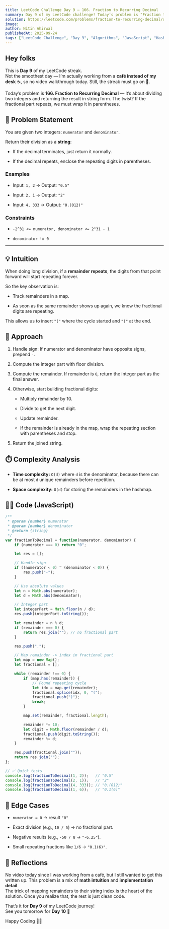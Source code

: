 ```yaml
---
title: LeetCode Challenge Day 9 — 166. Fraction to Recurring Decimal  
summary: Day 9 of my LeetCode challenge! Today’s problem is "Fraction to Recurring Decimal". I explain how repeating decimals are formed, how to detect cycles using a hashmap, and share my JavaScript solution that simulates long division while tracking remainders to insert parentheses at the right spot.  
solution: https://leetcode.com/problems/fraction-to-recurring-decimal/solutions/7219772/166-fraction-to-recurring-decimal-by-nit-wysh
image:  
author: Nitin Ahirwal  
publishedAt: 2025-09-24  
tags: ["LeetCode Challenge", "Day 9", "Algorithms", "JavaScript", "HashMap", "Division", "Medium", "Portfolio"]
---
```


## Hey folks

This is **Day 9** of my LeetCode streak.  
Not the smoothest day — I’m actually working from a **café instead of my desk** ☕, so no video walkthrough today. Still, the streak must go on 💪.

Today’s problem is **166. Fraction to Recurring Decimal** — it’s about dividing two integers and returning the result in string form. The twist? If the fractional part repeats, we must wrap it in parentheses.

## 📌 Problem Statement

You are given two integers: `numerator` and `denominator`.

Return their division as a **string**:

- If the decimal terminates, just return it normally.
    
- If the decimal repeats, enclose the repeating digits in parentheses.
    

### Examples

- Input: `1, 2` → Output: `"0.5"`
    
- Input: `2, 1` → Output: `"2"`
    
- Input: `4, 333` → Output: `"0.(012)"`
    

### Constraints

- `-2^31 <= numerator, denominator <= 2^31 - 1`
    
- `denominator != 0`



---

## 💡 Intuition

When doing long division, if a **remainder repeats**, the digits from that point forward will start repeating forever.

So the key observation is:

- Track remainders in a map.
    
- As soon as the same remainder shows up again, we know the fractional digits are repeating.
    

This allows us to insert `"("` where the cycle started and `")"` at the end.

## 🔑 Approach

1. Handle sign: If numerator and denominator have opposite signs, prepend `-`.
    
2. Compute the integer part with floor division.
    
3. Compute the remainder. If remainder is `0`, return the integer part as the final answer.
    
4. Otherwise, start building fractional digits:
    
    - Multiply remainder by 10.
        
    - Divide to get the next digit.
        
    - Update remainder.
        
    - If the remainder is already in the map, wrap the repeating section with parentheses and stop.
        
5. Return the joined string.

## ⏱️ Complexity Analysis

- **Time complexity:** `O(d)` where `d` is the denominator, because there can be at most `d` unique remainders before repetition.
    
- **Space complexity:** `O(d)` for storing the remainders in the hashmap.

## 🧑‍💻 Code (JavaScript)

```js
/**
 * @param {number} numerator
 * @param {number} denominator
 * @return {string}
 */
var fractionToDecimal = function(numerator, denominator) {
    if (numerator === 0) return "0";

    let res = [];

    // Handle sign
    if ((numerator < 0) ^ (denominator < 0)) {
        res.push("-");
    }

    // Use absolute values
    let n = Math.abs(numerator);
    let d = Math.abs(denominator);

    // Integer part
    let integerPart = Math.floor(n / d);
    res.push(integerPart.toString());

    let remainder = n % d;
    if (remainder === 0) {
        return res.join(""); // no fractional part
    }

    res.push(".");

    // Map remainder -> index in fractional part
    let map = new Map();
    let fractional = [];

    while (remainder !== 0) {
        if (map.has(remainder)) {
            // Found repeating cycle
            let idx = map.get(remainder);
            fractional.splice(idx, 0, "(");
            fractional.push(")");
            break;
        }

        map.set(remainder, fractional.length);

        remainder *= 10;
        let digit = Math.floor(remainder / d);
        fractional.push(digit.toString());
        remainder %= d;
    }

    res.push(fractional.join(""));
    return res.join("");
};

// ✅ Quick tests
console.log(fractionToDecimal(1, 2));   // "0.5"
console.log(fractionToDecimal(2, 1));   // "2"
console.log(fractionToDecimal(4, 333)); // "0.(012)"
console.log(fractionToDecimal(1, 6));   // "0.1(6)"
```

## 🧪 Edge Cases

- `numerator = 0` → result `"0"`
    
- Exact division (e.g., `10 / 5`) → no fractional part.
    
- Negative results (e.g., `-50 / 8` → `"-6.25"`).
    
- Small repeating fractions like `1/6` → `"0.1(6)"`.

## 🎥 Reflections

No video today since I was working from a café, but I still wanted to get this written up. This problem is a mix of **math intuition** and **implementation detail**.  
The trick of mapping remainders to their string index is the heart of the solution. Once you realize that, the rest is just clean code.

That’s it for **Day 9** of my LeetCode journey!  
See you tomorrow for **Day 10** 🚀

Happy Coding 👨‍💻